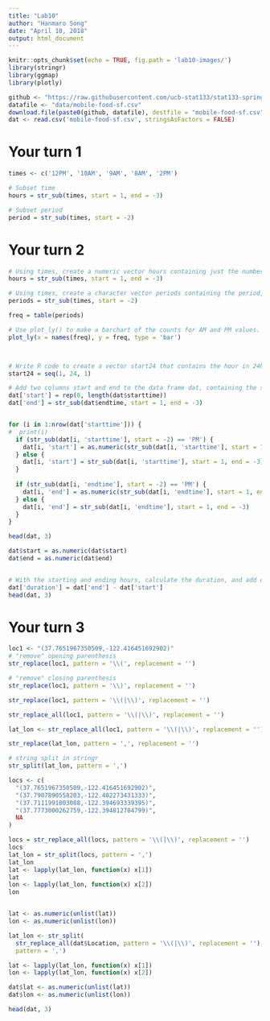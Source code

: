 ```yaml
---
title: "Lab10"
author: "Hanmaro Song"
date: "April 10, 2018"
output: html_document
---
```


```r
knitr::opts_chunk$set(echo = TRUE, fig.path = 'lab10-images/')
library(stringr)
library(ggmap)
library(plotly)
```



```r
github <- "https://raw.githubusercontent.com/ucb-stat133/stat133-spring-2018/master/"
datafile <- "data/mobile-food-sf.csv"
download.file(paste0(github, datafile), destfile = "mobile-food-sf.csv")
dat <- read.csv('mobile-food-sf.csv', stringsAsFactors = FALSE)
```


# Your turn 1
```r
times <- c('12PM', '10AM', '9AM', '8AM', '2PM')

# Subset time
hours = str_sub(times, start = 1, end = -3)

# Subset period
period = str_sub(times, start = -2)

```




# Your turn 2
```r
# Using times, create a numeric vector hours containing just the number time (i.e. hour)
hours = str_sub(times, start = 1, end = -3)

# Using times, create a character vector periods containing the period, e.g. AM or PM
periods = str_sub(times, start = -2)

freq = table(periods)

# Use plot_ly() to make a barchart of the counts for AM and PM values.
plot_ly(x = names(freq), y = freq, type = 'bar')



# Write R code to create a vector start24 that contains the hour in 24hr scale.
start24 = seq(1, 24, 1)

# Add two columns start and end to the data frame dat, containing the starting and ending hour respectively (columns must be "numeric").
dat['start'] = rep(0, length(dat$starttime))
dat['end'] = str_sub(dat$endtime, start = 1, end = -3)


for (i in 1:nrow(dat['starttime'])) {
#  print(i)
  if (str_sub(dat[i, 'starttime'], start = -2) == 'PM') {
    dat[i, 'start'] = as.numeric(str_sub(dat[i, 'starttime'], start = 1, end = -3)) + 12
  } else {
    dat[i, 'start'] = str_sub(dat[i, 'starttime'], start = 1, end = -3)
  }
  
  if (str_sub(dat[i, 'endtime'], start = -2) == 'PM') {
    dat[i, 'end'] = as.numeric(str_sub(dat[i, 'endtime'], start = 1, end = -3)) + 12
  } else {
    dat[i, 'end'] = str_sub(dat[i, 'endtime'], start = 1, end = -3)
  }
}

head(dat, 3)

dat$start = as.numeric(dat$start)
dat$end = as.numeric(dat$end)


# With the starting and ending hours, calculate the duration, and add one more column duration to the data frame dat:
dat['duration'] = dat['end'] - dat['start']
head(dat, 3)

```




# Your turn 3
```r
loc1 <- "(37.7651967350509,-122.416451692902)"
# "remove" opening parenthesis 
str_replace(loc1, pattern = '\\(', replacement = '')

# "remove" closing parenthesis
str_replace(loc1, pattern = '\\)', replacement = '')

str_replace(loc1, pattern = '\\(|\\)', replacement = '')

str_replace_all(loc1, pattern = '\\(|\\)', replacement = '')

lat_lon <- str_replace_all(loc1, pattern = '\\(|\\)', replacement = '')

str_replace(lat_lon, pattern = ',', replacement = '')

# string split in stringr
str_split(lat_lon, pattern = ',')

locs <- c(
  "(37.7651967350509,-122.416451692902)",
  "(37.7907890558203,-122.402273431333)",
  "(37.7111991003088,-122.394693339395)",
  "(37.7773000262759,-122.394812784799)",
  NA
)

locs = str_replace_all(locs, pattern = '\\(|\\)', replacement = '')
locs
lat_lon = str_split(locs, pattern = ',')
lat_lon
lat <- lapply(lat_lon, function(x) x[1])
lat
lon <- lapply(lat_lon, function(x) x[2])
lon


lat <- as.numeric(unlist(lat))
lon <- as.numeric(unlist(lon))

lat_lon <- str_split(
  str_replace_all(dat$Location, pattern = '\\(|\\)', replacement = ''), 
  pattern = ',')

lat <- lapply(lat_lon, function(x) x[1])
lon <- lapply(lat_lon, function(x) x[2])

dat$lat <- as.numeric(unlist(lat))
dat$lon <- as.numeric(unlist(lon))

head(dat, 3)
```







